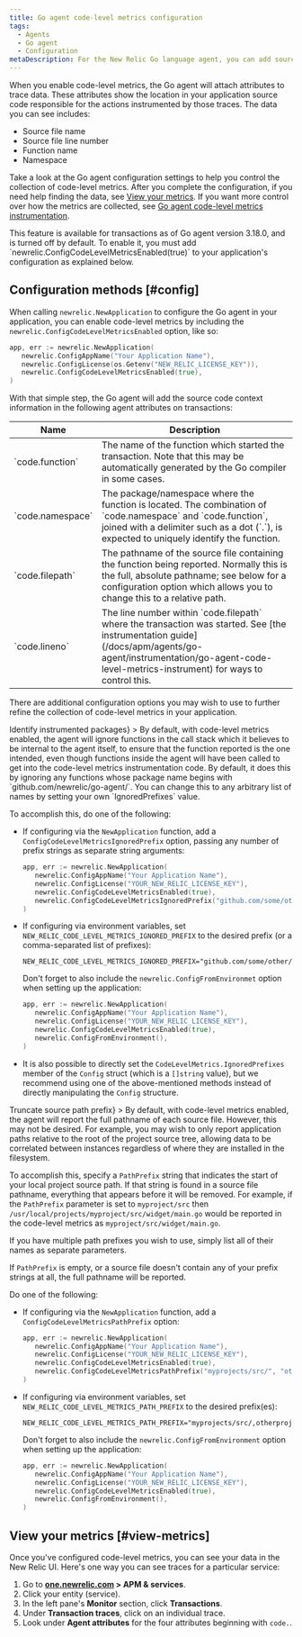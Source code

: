 ```yaml
---
title: Go agent code-level metrics configuration
tags:
  - Agents
  - Go agent
  - Configuration
metaDescription: For the New Relic Go language agent, you can add source code context to your application traces, associating the trace data with the specific code being instrumented.
---
```


When you enable code-level metrics, the Go agent will attach attributes to trace data. These attributes show the location in your application source code responsible for the actions instrumented by those traces. The data you can see includes:
 * Source file name
 * Source file line number
 * Function name
 * Namespace

Take a look at the Go agent configuration settings to help you control the collection of code-level metrics. After you complete the configuration, if you need help finding the data, see [View your metrics](#view-metrics). If you want more control over how the metrics are collected, see [Go agent code-level metrics instrumentation](/docs/apm/agents/go-agent/instrumentation/go-agent-code-level-metrics-instrument).

<Callout variant="important">
    This feature is available for transactions as of Go agent version 3.18.0, and is turned off by default. To enable it, you must add `newrelic.ConfigCodeLevelMetricsEnabled(true)` to your application's configuration as explained below.
</Callout>

## Configuration methods [#config]

When calling `newrelic.NewApplication` to configure the Go agent in your application, you can enable code-level metrics by including the `newrelic.ConfigCodeLevelMetricsEnabled` option, like so:

```go
app, err := newrelic.NewApplication(
   newrelic.ConfigAppName("Your Application Name"),
   newrelic.ConfigLicense(os.Getenv("NEW_RELIC_LICENSE_KEY")),
   newrelic.ConfigCodeLevelMetricsEnabled(true),
)
```

With that simple step, the Go agent will add the source code context information in the following agent attributes on transactions:

<table>
  <thead>
    <tr>
    <th style={{ width: "200px" }}>
      Name
    </th>
    <th>
      Description
    </th>
    </tr>
  </thead>
  <tbody>
    <tr>
    <td>
      `code.function`
    </td>
    <td>
      The name of the function which started the transaction. Note that this may be automatically generated by the Go compiler in some cases.
    </td>
    </tr>
    <tr>
    <td>
      `code.namespace`
    </td>
    <td>
      The package/namespace where the function is located. The combination of `code.namespace` and `code.function`, joined with a delimiter such as
      a dot (`.`), is expected to uniquely identify the function.
    </td>
    </tr>
    <tr>
    <td>
      `code.filepath`
    </td>
    <td>
      The pathname of the source file containing the function being reported. Normally this is the full, absolute pathname; see below for
      a configuration option which allows you to change this to a relative path.
    </td>
    </tr>
    <tr>
    <td>
      `code.lineno`
    </td>
    <td>
      The line number within `code.filepath` where the transaction was started. See [the instrumentation guide](/docs/apm/agents/go-agent/instrumentation/go-agent-code-level-metrics-instrument) for ways to control this.
    </td>
    </tr>
  </tbody>
</table>

There are additional configuration options you may wish to use to further refine the collection of code-level metrics in your application.

<CollapserGroup>
  <Collapser
    id="go-clm-config-ignore-prefix"
    title={<>Identify instrumented packages</>}
  >
  By default, with code-level metrics enabled, the agent will ignore functions in the call stack which it believes to be internal
  to the agent itself, to ensure that the function reported is the one intended, even though functions inside the agent will have
  been called to get into the code-level metrics instrumentation code. By default, it does this by ignoring any functions whose
  package name begins with `github.com/newrelic/go-agent/`. You can change this to any arbitrary list of names by setting your own
  `IgnoredPrefixes` value.

  To accomplish this, do one of the following:

  * If configuring via the `NewApplication` function, add a `ConfigCodeLevelMetricsIgnoredPrefix` option, passing any number of prefix strings as separate string arguments:

    ```go
    app, err := newrelic.NewApplication(
       newrelic.ConfigAppName("Your Application Name"),
       newrelic.ConfigLicense("YOUR_NEW_RELIC_LICENSE_KEY"),
       newrelic.ConfigCodeLevelMetricsEnabled(true),
       newrelic.ConfigCodeLevelMetricsIgnoredPrefix("github.com/some/other/name/"),
    )
    ```

  * If configuring via environment variables, set `NEW_RELIC_CODE_LEVEL_METRICS_IGNORED_PREFIX` to the desired prefix (or a comma-separated list of prefixes):
    ```
    NEW_RELIC_CODE_LEVEL_METRICS_IGNORED_PREFIX="github.com/some/other/name/"
    ```

    Don't forget to also include the `newrelic.ConfigFromEnvironmet` option when setting up the application:

    ```go
    app, err := newrelic.NewApplication(
       newrelic.ConfigAppName("Your Application Name"),
       newrelic.ConfigLicense("YOUR_NEW_RELIC_LICENSE_KEY"),
       newrelic.ConfigCodeLevelMetricsEnabled(true),
       newrelic.ConfigFromEnvironment(),
    )
    ```

  * It is also possible to directly set the `CodeLevelMetrics.IgnoredPrefixes` member of the `Config` struct (which is a `[]string` value), but we recommend using one of the above-mentioned methods instead of directly manipulating the `Config` structure.

  </Collapser>
  <Collapser
    id="go-clm-config-path-prefix"
    title={<>Truncate source path prefix</>}
  >
  By default, with code-level metrics enabled, the agent will report the full pathname of each source file. However, this may
  not be desired. For example, you may wish to only report application paths relative to the root of the project source
  tree, allowing data to be correlated between instances regardless of where they are installed in the filesystem.

  To accomplish this, specify a `PathPrefix` string that indicates the start of your local project source path. If that string is found
  in a source file pathname, everything that appears before it will be removed. For example, if the `PathPrefix` parameter
  is set to `myproject/src` then `/usr/local/projects/myproject/src/widget/main.go` would be reported in the code-level metrics
  as `myproject/src/widget/main.go`.
  
  If you have multiple path prefixes you wish to use, simply list all of their names as separate parameters.

  If `PathPrefix` is empty, or a source file doesn't contain any of your prefix strings at all, the full pathname will be reported.

  Do one of the following:

  * If configuring via the `NewApplication` function, add a `ConfigCodeLevelMetricsPathPrefix` option:

    ```go
    app, err := newrelic.NewApplication(
       newrelic.ConfigAppName("Your Application Name"),
       newrelic.ConfigLicense("YOUR_NEW_RELIC_LICENSE_KEY"),
       newrelic.ConfigCodeLevelMetricsEnabled(true),
       newrelic.ConfigCodeLevelMetricsPathPrefix("myprojects/src/", "otherproject/src/"),
    )
    ```

  * If configuring via environment variables, set `NEW_RELIC_CODE_LEVEL_METRICS_PATH_PREFIX` to the desired prefix(es):
    ```
    NEW_RELIC_CODE_LEVEL_METRICS_PATH_PREFIX="myprojects/src/,otherproject/src/"
    ```

    Don't forget to also include the `newrelic.ConfigFromEnvironment` option when setting up the application:

    ```go
    app, err := newrelic.NewApplication(
       newrelic.ConfigAppName("Your Application Name"),
       newrelic.ConfigLicense("YOUR_NEW_RELIC_LICENSE_KEY"),
       newrelic.ConfigCodeLevelMetricsEnabled(true),
       newrelic.ConfigFromEnvironment(),
    )
    ```
  </Collapser>
</CollapserGroup>

## View your metrics [#view-metrics]

Once you've configured code-level metrics, you can see your data in the New Relic UI. Here's one way you can see traces for a particular service:

1. Go to **[one.newrelic.com](https://one.newrelic.com/all-capabilities) > APM & services**.
2. Click your entity (service).
3. In the left pane's **Monitor** section, click **Transactions**.
4. Under **Transaction traces**, click on an individual trace.
5. Look under **Agent attributes** for the four attributes beginning with `code.`.
